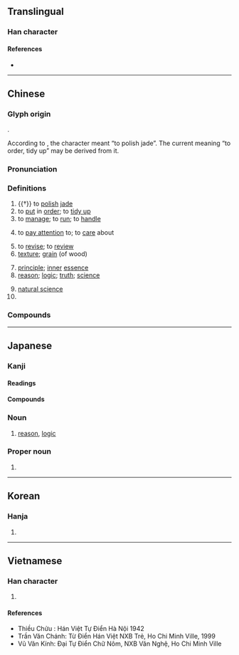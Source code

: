 {{character info/new}}
==Translingual==
{{stroke order|type=animate}}

===Han character===
{{Han char|rn=96|rad=玉|as=07|sn=11|four=16114|canj=MGWG|ids=⿰王里}}

====References====
* {{Han ref|kx=0733.040|dkj=21014|dj=1145.010|hdz=21115.130|uh=7406|ud=29702|bh=B27A|bd=45690}}

----

==Chinese==
{{zh-forms}}

===Glyph origin===
{{Han etym}}
{{Han compound|玉|里|c1=s|c2=p|t1=jade|ls=psc}}.

According to ''{{w|Shuowen Jiezi}}'', the character meant “to polish jade”. The current meaning “to order, tidy up” may be derived from it.

===Pronunciation===
{{zh-pron
|m=lǐ
|m-s=
|c=lei5
|c-t=
|g=
|h=pfs=lî
|j=
|mb=lǐ
|md=lī
|mn=lí
|mn-t=li2
|w=3li
|x=
|mc=y
|oc=y
|cat=n,v
}}

===Definitions===
{{zh-hanzi}}

# {{†}} to [[polish]] [[jade]]
# to [[put]] in [[order]]; to [[tidy up]]
# to [[manage]]; to [[run]]; to [[handle]]
# {{lb|zh|usually in negative}} to [[pay attention]] to; to [[care]] about
#: {{zh-x|他們 不 理 我。|They are '''ignoring''' me.}}
#: {{zh-x|佢 連 自己 個 仔 都 唔 理。|He doesn't '''care about''' even his own son.|C}}
# to [[revise]]; to [[review]]
# [[texture]]; [[grain]] (of wood)
#: {{zh-x|肌理|skin texture}}
# [[principle]]; [[inner]] [[essence]]
# [[reason]]; [[logic]]; [[truth]]; [[science]]
#: {{zh-x|道理|reasoning}}
#: {{zh-x|心理|psychology}}
# [[natural science]]
# {{surname|lang=zh}}

===Compounds===
{{zh-der|理財|理睬|理茬兒|理當|理短|理髮|理該|理合|理化|理會|理家|理解|理科|理虧|理療|理路|理亂|理論|理氣|理屈|理屈詞窮|理事|理順|理所當然|理想|理性|理性認識|理學|理應|理由|理喻|理直氣壯|理智|一貫原理|不傷天理|不受理|不可理喻|不可理解|不告不理|不成道理|不明道理|不理|不理不睬|不理會|不盡道理|不移至理|不講情理|不講道理|不近情理|不達道理|事理|二項定理|井井有理|人事管理|人性管理|付諸不理|代理|代理人|代理商|代理戰爭|以理服人|企業管理|佐理|保健物理|修理|個中道理|倫理|倫理學|倫理道德|偏差理論|做道理|側理紙|傷天害理|入情入理|入理|內閣總理|公理|公開審理|共同代理|再作道理|冷處理|分理|分肌劈理|前理解|副理|劈理|助理|務實生理|勞工管理|協理|即事即理|原理|受理|司理|合情合理|合理|合理化|合理標|合理錯誤|同理|同理心|名理|告理|命理|品理|哲理|問理|喪天害理|因式定理|國務總理|地理|地理位置|地理先生|地理學|地理師|地理景觀|地理環境|地理腳色|地理鬼|大理|大理國|大理寺|大理石|大理縣|大理花|大理菊|大理院|大道理|天文地理|天理|天理不容|天理人情|天理報應|天理循環|天理教|天理昭彰|天理昭昭|天理昭然|天理良心|天理難容|奧理略|妙理|學理|安理會|定理|家庭管理|家庭護理|審理|對理|層理|工作倫理|常理|強詞奪理|影像處理|待理不理|得理|循理|微處理機|心安理得|心理|心理作用|心理健康|心理學|心理年齡|心理建設|心理戰|心理治療|心理測驗|心理療法|心理衛生|心理變態|心理醫生|忍心害理|怡情理性|性理學|悖理違情|情恕理遣|情理|情理難容|愛理不理|慢條斯理|扇形理論|打理|批次處理|按理|掌理|推情準理|推理|推理小說|推理電影|揆情度理|搭理|撥煩理劇|撥煩理難|擘肌分理|據理|據理力爭|據理而爭|攝理|支理|整理|數學原理|數理|文書管理|文書處理|文理|料理|日理萬機|明理|春化處理|昧理|書理|會文切理|有條有理|有理|有理函數|有理化|有理式|有理數|有理無情|朱理安曆|束杖理民|析理|查理定律|校園倫理|校理|核物理學|格物窮理|條理|條理不清|條理井然|條理分明|梳理|棄義背理|樂理|模糊理論|橫蠻無理|檔案管理|正理|民情物理|氣壯理直|汙水處理|沒做道理|沒天理的|沒理會|沒理會處|沒理論|沒道理|治理|法定代理|法理|法理學|流理臺|淨理|清理|清理門戶|湊理|滿理|漫條斯理|無因管理|無理|無理取鬧|無理式|無理數|無理根|照理|熱處理|燮理陰陽|物理|物理光學|物理學|物理性質|物理治療|物理診斷|物理變化|物理量|特別助理|犯法違理|玄理|玄關妙理|理七|理不勝辭|理不忘亂|理事會|理事長|理人|理出頭緒|理刑官|理則|理則學|理問|理固當然|理塞|理妝|理學家|理官|理容|理容院|理屈事窮|理工|理得辭順|理念|理性主義|理性時代|理想主義|理想化|理想國|理所不容|理所必然|理教|理數|理書|理治|理法|理牌|理由書|理番通事|理監事|理直|理窟|理紛解結|理結|理致|理藩院|理解力|理論假設|理論家|理論性|理識|理賠|理過其辭|理院鵲巢|理障|理髮匠|理髮師|理髮師傅|理髮店|理髮廳|理鬍子|理默|生理|生理學|生理年齡|生理時鐘|生理鹽水|申理|畢氏定理|疆理|疏理|病理|病理切片|病理學|病理解剖|盡情盡理|目標管理|直接推理|相應不理|真理|真理報|真理大學|督理|知情達理|研幾析理|社會心理|神理不容|科學管理|積理練識|究理|窮理|窮理盡性|競理|答理|節理|管理|管理員|管理權|管理科學|管理費|系統理論|紋理|純粹理性|結連理|統理|經理|綜理|綱理|緊張理論|緝理|總代理|總理|總理衙門|總經理|置之不理|署理|群眾心理|義理|肌理|肌理豐盈|背理法|脈理|腠理|膩理|臥理|臥理淮陽|自有道理|自理|至理|至理名言|藥理|處理|處理品|襄理|言之成理|言之有理|評理|詞窮理屈|詞窮理盡|詞窮理絕|說理|調理|調理室|論理|論理學|講理|講道理|護理|護理師|讀書明理|變態心理|豈有此理|貝理克|財務管理|資料處理|贊理|超心理學|辦理|辭巧理拙|辭達理舉|近情近理|近理|逆天悖理|逆天背理|逆天違理|逆理違天|通情達理|通理|通達事理|連理|連理枝|連理枝分|道理|達理|違天害理|違天悖理|醫理|閒理會|間接推理|非理就終|順情順理|順理|順理成章|騁強背理|骨牌理論}}

{{zh-cat|Intermediate}}

----

==Japanese==

===Kanji===
{{ja-kanji|grade=2|rs=玉07}}

====Readings====
{{ja-readings
|goon=り
|kanon=り
|kun=すじ-, ことわり-, おさ-める, みち, まろ, まさし, まこと, ひ, のり, に, とおる, ただし, さとる, おさむ, よし, あや
}}

{{attention|ja|may some of these kun readings be nanori readings?}}

====Compounds====
{{der3-u|lang=ja
|{{ja-r|学%理|がく%り}}
|{{ja-r|楽%理|がく%り}}
|{{ja-r|管理|かんり}}
|{{ja-r|棋理|きり}}
|{{ja-r|義理|ぎり}}
|{{ja-r|教%理|きょう%り}}
|{{ja-r|経%理|けい%り}}
|{{ja-r|原理|げんり}}
|{{ja-r|公%理|こう%り}}
|{{ja-r|合%理|ごう%り}}
|{{ja-r|合%理%主義|ごう%り%しゅぎ}}
|{{ja-r|合%理%的|ごう%り%てき}}
|{{ja-r|事理|じり}}
|{{ja-r|受理|じゅり}}
|{{ja-r|修%理|しゅう%り}}
|{{ja-r|処理|しょり}}
|{{ja-r|条%理|じょう%り}}
|{{ja-r|審理|しんり}}
|{{ja-r|心理|しんり}}
|{{ja-r|心%理%学|しん%り%がく}}
|{{ja-r|真理|しんり}}
|{{ja-r|推理|すいり}}
|{{ja-r|性%理%学|せい%り%がく}}
|{{ja-r|整%理|せい%り}}
|{{ja-r|生%理|せい%り}}
|{{ja-r|摂%理|せつ%り}}
|{{ja-r|総%理|そう%り}}
|{{ja-r|代%理|だい%り}}
|{{ja-r|代%理%人|だい%り%にん}}
|{{ja-r|大%理%石|だい%り%せき}}
|{{ja-r|地理|ちり}}
|{{ja-r|地理%学|ちり%がく}}
|{{ja-r|調%理|ちょう%り}}
|{{ja-r|定理|ていり}}
|{{ja-r|哲%理|てつ%り}}
|{{ja-r|天理|てんり}}
|{{ja-r|道%理|どう%り}}
|{{ja-r|肌理|きり}}
|{{ja-r|非%合%理|ひ%ごう%り}}
|{{ja-r|不%合%理|ふ%ごう%り}}
|{{ja-r|物%理|ぶつ%り}}
|{{ja-r|物%理%学|ぶつ%り%がく}}
|{{ja-r|文理|ぶんり}}
|{{ja-r|弁理|べんり}}
|{{ja-r|無理|むり}}
|{{ja-r|無%理%数|む%り%すう}}
|{{ja-r|有%理%数|ゆう%り%すう}}
|{{ja-r|理化|りか}}
|{{ja-r|理科|りか}}
|{{ja-r|理%解|り%かい}}
|{{ja-r|理%外|り%がい}}
|{{ja-r|理%学|り%がく}}
|{{ja-r|理%学%博%士|り%がく%はく%し}}
|{{ja-r|理%学%療%法|り%がく%りょう%ほう}}
|{{ja-r|理官|りかん}}
|{{ja-r|理気|りき}}
|{{ja-r|理義|りぎ}}
|{{ja-r|理%屈|り%くつ}}
|{{ja-r|理%窟|り%くつ}}
|{{ja-r|理%工|り%こう}}
|{{ja-r|理%債|り%せき}}
|{{ja-r|理%財|り%ざい}}
|{{ja-r|理事|りじ}}
|{{ja-r|理%実|り%じつ}}
|{{ja-r|理%数|り%すう}}
|{{ja-r|理%勢|り%せい}}
|{{ja-r|理%性|り%せい}}
|{{ja-r|理%想|り%そう}}
|{{ja-r|理%想%郷|り%そう%きょう}}
|{{ja-r|理%想%主%義|り%そう%しゅ%ぎ}}
|{{ja-r|理知|りち}}
|{{ja-r|理念|りねん}}
|{{ja-r|理%髪|り%はつ}}
|{{ja-r|理%蛮|り%ばん}}
|{{ja-r|理非|りひ}}
|{{ja-r|理%不%尽|り%ふ%じん}}
|{{ja-r|理法|りほう}}
|{{ja-r|理由|りゆう}}
|{{ja-r|理容|りよう}}
|{{ja-r|理乱|りらん}}
|{{ja-r|理路|りろ}}
|{{ja-r|理論|りろん}}
|{{ja-r|料%理|りょう%り}}
|{{ja-r|倫理|りんり}}
|{{ja-r|論理|ろんり}}
}}

===Noun===
{{ja-noun|り}}

# [[reason]], [[logic]]

===Proper noun===
{{ja-pos|おさむ|proper}}

# {{given name|male|lang=ja|sort=おさむ}}

----

==Korean==

===Hanja===
{{ko-hanja|hangeul=[[리]]>[[이]]|eumhun=|rv=ri>i|mr=ri>i|y=li>i}}

# {{defn|lang=ko|sort=玉07}}

----

==Vietnamese==

===Han character===
{{vi-hantu|[[lí]], [[lẽ]], [[nhẽ]]|rs=玉07}}

# {{defn|lang=vi|sort=玉07}}

====References====
* Thiều Chửu : Hán Việt Tự Điển Hà Nội 1942
* Trần Văn Chánh: Từ Điển Hán Việt NXB Trẻ, Ho Chi Minh Ville, 1999
* Vũ Văn Kính: Đại Tự Điển Chữ Nôm, NXB Văn Nghệ, Ho Chi Minh Ville